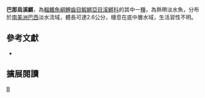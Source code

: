 {{Speciesbox 
| taxon = Melanorivulus parnaibensis
| status = NE
| status_system = IUCN3.1
| authority =  [[Costa|Costa]], 2003
| synonyms = *''Rivulus parnaibensis ,Costa, 2003 ''
}}
'''巴那烏溪鱂'''，為[[輻鰭魚綱|輻鰭魚綱]][[鯉齒目|鯉齒目]][[鰕鱂亞目|鰕鱂亞目]][[溪鱂科|溪鱂科]]的其中一[[種|種]]，為熱帶淡水魚，分布於[[南美洲|南美洲]][[巴西|巴西]]淡水流域，體長可達2.6公分，棲息在底中層水域，生活習性不明。
== 參考文獻 ==
*{{FishBase_species|genus=Melanorivulus|species=parnaibensis|year=2014|month=9}}

== 擴展閱讀 ==
{{refbegin}}
{{wikispecies-inline|Melanorivulus parnaibensis|巴那烏溪鱂}}
{{refend}}
{{Taxonbar|from=Q13832024}}

[[Category:烏溪鱂屬|B]]


{{魚類小作品}}